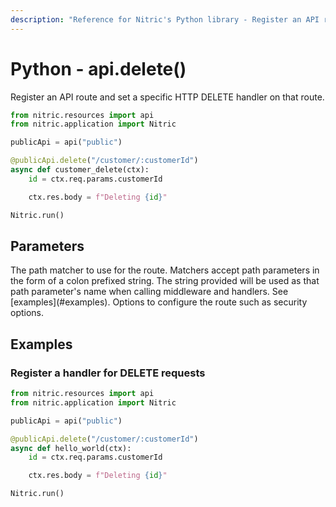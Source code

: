 ```yaml
---
description: "Reference for Nitric's Python library - Register an API route and set a specific HTTP DELETE handler on that route."
---
```


# Python - api.delete()

Register an API route and set a specific HTTP DELETE handler on that route.

```python
from nitric.resources import api
from nitric.application import Nitric

publicApi = api("public")

@publicApi.delete("/customer/:customerId")
async def customer_delete(ctx):
    id = ctx.req.params.customerId

    ctx.res.body = f"Deleting {id}"

Nitric.run()
```

## Parameters

<Properties>
  <Property name="match" required type="string">
    The path matcher to use for the route. Matchers accept path parameters in
    the form of a colon prefixed string. The string provided will be used as
    that path parameter's name when calling middleware and handlers. See
    [examples](#examples).
  </Property>
  <Property name="options" required type="MethodOptions">
    Options to configure the route such as security options.
  </Property>
</Properties>

## Examples

### Register a handler for DELETE requests

```python
from nitric.resources import api
from nitric.application import Nitric

publicApi = api("public")

@publicApi.delete("/customer/:customerId")
async def hello_world(ctx):
    id = ctx.req.params.customerId

    ctx.res.body = f"Deleting {id}"

Nitric.run()
```
